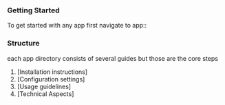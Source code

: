 


### Getting Started

To get started with any app first navigate to app::


### Structure 

each app directory consists of several guides
but those are the core steps

1. [Installation instructions]
2. [Configuration settings]
3. [Usage guidelines]
4. [Technical Aspects]



<Cards>
<Card title="ilpapps" href="" />
<Card title="iCloud-Ready" href="/projects/icloud-ready" />
</Cards>